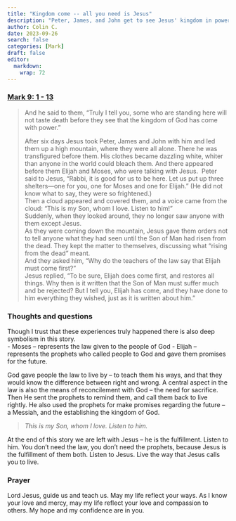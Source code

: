 ```yaml
---
title: "Kingdom come -- all you need is Jesus"
description: "Peter, James, and John get to see Jesus' kingdom in power"
author: Colin C.
date: 2023-09-26    
search: false
categories: [Mark]
draft: false
editor: 
  markdown: 
    wrap: 72
---
```


### [Mark 9: 1 - 13](https://www.bible.com/bible/111/MRK.9.NIV)

> And he said to them, “Truly I tell you, some who are standing here will not taste death before they see that the kingdom of God has come with power.”\
>
> After six days Jesus took Peter, James and John with him and led them up a high mountain, where they were all alone. There he was transfigured before them. His clothes became dazzling white, whiter than anyone in the world could bleach them. And there appeared before them Elijah and Moses, who were talking with Jesus.\ 
> Peter said to Jesus, “Rabbi, it is good for us to be here. Let us put up three shelters—one for you, one for Moses and one for Elijah.” (He did not know what to say, they were so frightened.)\
> Then a cloud appeared and covered them, and a voice came from the cloud: “This is my Son, whom I love. Listen to him!”\
> Suddenly, when they looked around, they no longer saw anyone with them except Jesus.\
> As they were coming down the mountain, Jesus gave them orders not to tell anyone what they had seen until the Son of Man had risen from the dead. They kept the matter to themselves, discussing what “rising from the dead” meant.\
> And they asked him, “Why do the teachers of the law say that Elijah must come first?”\
> Jesus replied, “To be sure, Elijah does come first, and restores all things. Why then is it written that the Son of Man must suffer much and be rejected? But I tell you, Elijah has come, and they have done to him everything they wished, just as it is written about him.”

### Thoughts and questions 

Though I trust that these experiences truly happened there is also deep symbolism in this story.  
-   Moses -- represents the law given to the people of God
-   Elijah -- represents the prophets who called people to God and gave them promises for the future.

God gave people the law to live by -- to teach them his ways, and that they would know the difference between right and wrong. A central aspect in the law is also the means of reconcilement with God -- the need for sacrifice. Then He sent the prophets to remind them, and call them back to live rightly.  He also used the prophets for make promises regarding the future -- a Messiah, and the establishing the kingdom of God. 

> _This is my Son, whom I love.  Listen to him._

At the end of this story we are left with Jesus -- he is the fulfillment.  Listen to him.  You don't need the law, you don't need the prophets, because Jesus is the fulfillment of them both.  Listen to Jesus.  Live the way that Jesus calls you to live. 

### Prayer

Lord Jesus, guide us and teach us.  May my life reflect your ways.  As I know your love and mercy, may my life reflect your love and compassion to others.  My hope and my confidence are in you. 

